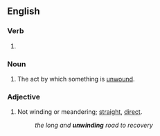==English==

===Verb===
{{head|en|verb form}}

# {{present participle of|en|unwind|nocat=1}}

===Noun===
{{en-noun}}

# The act by which something is [[unwind|unwound]].

===Adjective===
{{en-adj|-}}

# Not winding or meandering; [[straight]], [[direct]].
#: ''the long and '''unwinding''' road to recovery''
